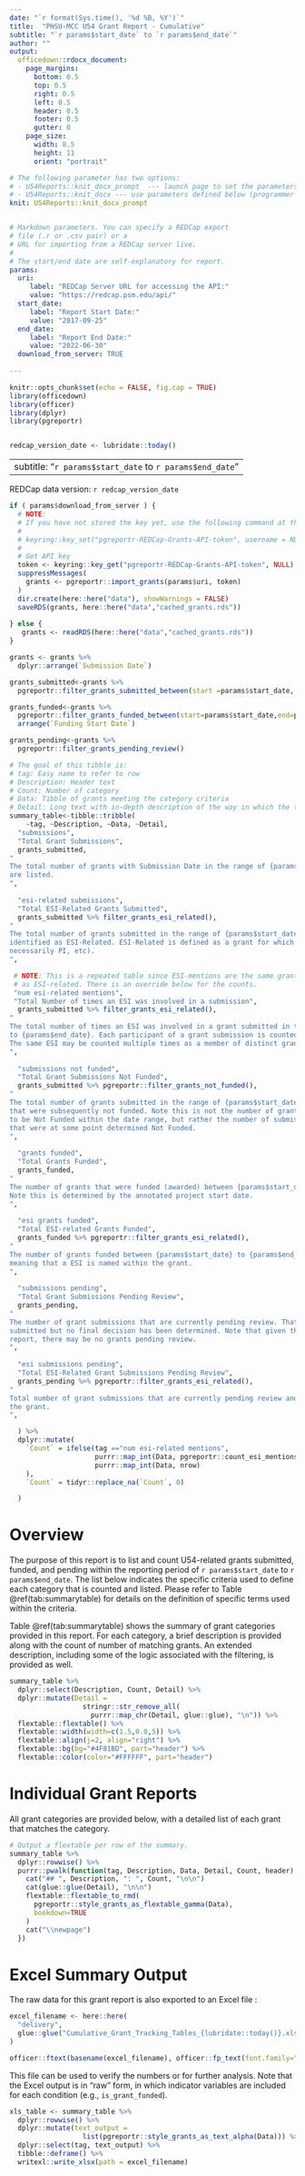```yaml
---
date: "`r format(Sys.time(), '%d %B, %Y')`"
title:  "PHSU-MCC U54 Grant Report - Cumulative"
subtitle: "`r params$start_date` to `r params$end_date`"
author: ""
output: 
  officedown::rdocx_document:
    page_margins:
      bottom: 0.5
      top: 0.5
      right: 0.5
      left: 0.5
      header: 0.5
      footer: 0.5
      gutter: 0
    page_size:
      width: 8.5
      height: 11
      orient: "portrait"

# The following parameter has two options:
# - U54Reports::knit_docx_prompt  --- launch page to set the parameters of the report.
# - U54Reports::knit_docx --- use parameters defined below (programmer mode).
knit: U54Reports::knit_docx_prompt


# Markdown parameters. You can specify a REDCap export
# file (.r or .csv pair) or a
# URL for importing from a REDCap server live.
#
# The start/end date are self-explanatory for report.
params:
  uri:
     label: "REDCap Server URL for accessing the API:"
     value: "https://redcap.psm.edu/api/"
  start_date:
     label: "Report Start Date:"
     value: "2017-09-25" 
  end_date: 
     label: "Report End Date:"
     value: "2022-06-30"
  download_from_server: TRUE
  
---
```


```r
knitr::opts_chunk$set(echo = FALSE, fig.cap = TRUE)
library(officedown)
library(officer)
library(dplyr)
library(pgreportr)


redcap_version_date <- lubridate::today()

```

---
subtitle: "`r params$start_date` to `r params$end_date`"
---



REDCap data version: `r redcap_version_date`

<!---BLOCK_TOC--->

\newpage

```r

if ( params$download_from_server ) {
  # NOTE:
  # If you have not stored the key yet, use the following command at the R prompt to store it.
  #
  # keyring::key_set("pgreportr-REDCap-Grants-API-token", username = NULL, prompt = "REDCap API Grants Token: ")
  #
  # Get API key
  token <- keyring::key_get("pgreportr-REDCap-Grants-API-token", NULL)
  suppressMessages(
    grants <- pgreportr::import_grants(params$uri, token)
  )
  dir.create(here::here("data"), showWarnings = FALSE)
  saveRDS(grants, here::here("data","cached_grants.rds"))
 
} else {
   grants <- readRDS(here::here("data","cached_grants.rds"))
}
```

```r

grants <- grants %>%
  dplyr::arrange(`Submission Date`)

grants_submitted<-grants %>%
  pgreportr::filter_grants_submitted_between(start =params$start_date, end=params$end_date)

grants_funded<-grants %>%
  pgreportr::filter_grants_funded_between(start=params$start_date,end=params$end_date) %>%
  arrange(`Funding Start Date`)

grants_pending<-grants %>%
  pgreportr::filter_grants_pending_review() 
```


```r

# The goal of this tibble is:
# tag: Easy name to refer to row
# Description: Header text
# Count: Number of category
# Data: Tibble of grants meeting the category criteria
# Detail: Long text with in-depth description of the way in which the table is derived.
summary_table<-tibble::tribble(
    ~tag, ~Description, ~Data, ~Detail,
  "submissions",
  "Total Grant Submissions", 
  grants_submitted,
"
The total number of grants with Submission Date in the range of {params$start_date} to {params$end_date}
are listed.
",
  
  "esi-related submissions",
  "Total ESI-Related Grants Submitted", 
  grants_submitted %>% filter_grants_esi_related(),
"
The total number of grants submitted in the range of {params$start_date} to {params$end_date} that are
identified as ESI-Related. ESI-Related is defined as a grant for which an ESI member is listed (not
necessarily PI, etc).
",

 # NOTE: This is a repeated table since ESI-mentions are the same grants
 # as ESI-related. There is an override below for the counts.
 "num esi-related mentions",
 "Total Number of times an ESI was involved in a submission",
  grants_submitted %>% filter_grants_esi_related(),
"
The total number of times an ESI was involved in a grant submitted in the range of {params$start_date}
to {params$end_date}. Each participant of a grant submission is counted if the participant is an ESI.
The same ESI may be counted multiple times as a member of distinct grant submissions.
",
  
  "submissions not funded",
  "Total Grant Submissions Not Funded", 
  grants_submitted %>% pgreportr::filter_grants_not_funded(),
"
The total number of grants submitted in the range of {params$start_date} to {params$end_date}
that were subsequently not funded. Note this is not the number of grants that were determined
to be Not Funded within the date range, but rather the number of submissions during the period
that were at some point determined Not Funded.
",
  
  "grants funded",
  "Total Grants Funded", 
  grants_funded,
"
The number of grants that were funded (awarded) between {params$start_date} to {params$end_date}.
Note this is determined by the annotated project start date.
",
  
  "esi grants funded",
  "Total ESI-related Grants Funded", 
  grants_funded %>% pgreportr::filter_grants_esi_related(),
"
The number of grants funded between {params$start_date} to {params$end_date} which are ESI-related,
meaning that a ESI is named within the grant.
",
  
  "submissions pending",
  "Total Grant Submissions Pending Review",
  grants_pending,
"
The number of grant submissions that are currently pending review. That is, grants that are 
submitted but no final decision has been determined. Note that given the time window of the
report, there may be no grants pending review.
",
  
  "esi submissions pending",
  "Total ESI-Related Grant Submissions Pending Review", 
  grants_pending %>% pgreportr::filter_grants_esi_related(),
"
Total number of grant submissions that are currently pending review and that involve an ESI within 
the grant. 
",

  ) %>%
  dplyr::mutate(
    `Count` = ifelse(tag =="num esi-related mentions",
                     purrr::map_int(Data, pgreportr::count_esi_mentions_in_grant),
                     purrr::map_int(Data, nrow)
    ),
    `Count` = tidyr::replace_na(`Count`, 0)

  )

```



# Overview

The purpose of this report is to list and count U54-related grants submitted, funded, and pending within the reporting period of `r params$start_date` to `r params$end_date`. The list below indicates the specific criteria used to define each category that is counted and listed. Please refer to Table \@ref(tab:summarytable) for details on the definition of specific terms used within the criteria.

Table \@ref(tab:summarytable) shows the summary of grant categories provided in this report. For each category, a brief 
description is provided along with the count of number of matching grants. An extended description,
including some of the logic associated with the filtering, is provided as well.

\newpage
```r
summary_table %>%
  dplyr::select(Description, Count, Detail) %>%
  dplyr::mutate(Detail =  
                  stringr::str_remove_all(
                    purrr::map_chr(Detail, glue::glue), "\n")) %>%
  flextable::flextable() %>%
  flextable::width(width=c(1.5,0.8,5)) %>%
  flextable::align(j=2, align="right") %>%
  flextable::bg(bg="#4F81BD", part="header") %>%
  flextable::color(color="#FFFFFF", part="header") 


```

\newpage

# Individual Grant Reports

All grant categories are provided below, with a detailed list of each grant that matches the category.

```r
# Output a flextable per row of the summary.
summary_table %>%
  dplyr::rowwise() %>%
  purrr::pwalk(function(tag, Description, Data, Detail, Count, header) {
    cat("## ", Description, ": ", Count, "\n\n")
    cat(glue::glue(Detail), "\n\n")
    flextable::flextable_to_rmd(
      pgreportr::style_grants_as_flextable_gamma(Data),
      bookdown=TRUE
    )
    cat("\\newpage")
  })

```

# Excel Summary Output

The raw data for this grant report is also exported to an Excel file :

```r
excel_filename <- here::here(
  "delivery",
  glue::glue("Cumulative_Grant_Tracking_Tables_{lubridate::today()}.xlsx")
)

officer::ftext(basename(excel_filename), officer::fp_text(font.family="Courier New"))
```

This file can be used to verify the numbers or for further analysis. Note that the Excel 
output is in "raw" form, in which indicator variables are included for each condition (e.g., `is_grant_funded`).

```r
xls_table <- summary_table %>%
  dplyr::rowwise() %>%
  dplyr::mutate(text_output =  
                  list(pgreportr::style_grants_as_text_alpha(Data))) %>%
  dplyr::select(tag, text_output) %>%
  tibble::deframe() %>%
  writexl::write_xlsx(path = excel_filename)
```


